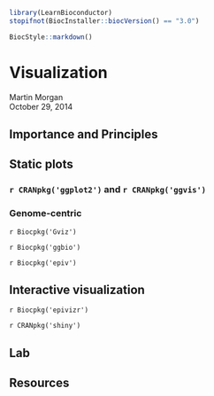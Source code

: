<!--
%\VignetteIndexEntry{03.4 Visualization}
%\VignettePackage{LearnBioconductor}
%\VignetteEngine{knitr::knitr}
-->

```r
library(LearnBioconductor)
stopifnot(BiocInstaller::biocVersion() == "3.0")
```

```r
BiocStyle::markdown()
```

# Visualization

Martin Morgan<br/>
October 29, 2014

## Importance and Principles

## Static plots

### `r CRANpkg('ggplot2')` and `r CRANpkg('ggvis')`

### Genome-centric

`r Biocpkg('Gviz')`

`r Biocpkg('ggbio')`

`r Biocpkg('epiv')`

## Interactive visualization

`r Biocpkg('epivizr')`

`r CRANpkg('shiny')`

## Lab

## Resources
